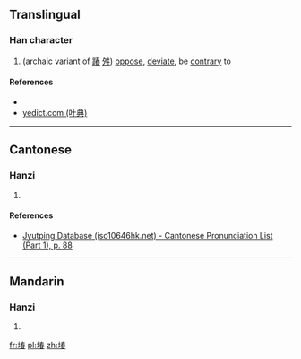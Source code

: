 ==Translingual==

===Han character===
{{Han char|rn=32|rad=土|as=09|sn=12|four=|canj=GQKA|ids=⿰土春}}

# (archaic variant of [[踳]] [[舛]]) [[oppose]], [[deviate]], be [[contrary]] to

====References====
* {{Han ref|kx=0234.271|dkj=05308|hdz=10459.100|uh=583E|ud=22590}}
* [http://yedict.com/htm/58/583E.htm yedict.com (叶典)]

----

==Cantonese==

===Hanzi===
{{yue-hanzi|jyut=[[ceon1]], [[ceon2]], [[cyun2]]|y=cheun1, cheun2, chyun2}}

# {{defn|lang=yue|sort=土09}}

====References====
* [http://www.iso10646hk.net/jp/document/download.jsp Jyutping Database (iso10646hk.net) - Cantonese Pronunciation List (Part 1), p. 88]

----

==Mandarin==

===Hanzi===
{{cmn-hanzi|pin=[[chūn]] ([[chun1]])|wg=ch'un<sup>1</sup>}}

# {{defn|lang=cmn|sort=土09}}

[[fr:堾]]
[[pl:堾]]
[[zh:堾]]